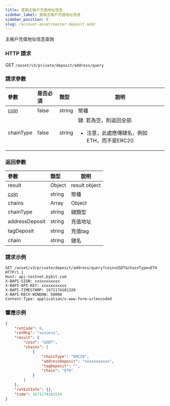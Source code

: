 ```yaml
---
title: 查詢主帳戶充值地址信息
sidebar_label: 查詢主帳戶充值地址信息
sidebar_position: 8
slug: /account-asset/master-deposit-addr
---
```

主帳戶充值地址信息查詢

### HTTP 請求
GET `/asset/v3/private/deposit/address/query`

### 請求參數
| 參數 | 是否必須 | 類型 | 說明|
|:----- |:-------|:-----|------ |
|[coin](enum#coin) |false |string |幣種|
|chainType |false |string |鏈. 若為空，則返回全部.<ul><li>注意，此處應傳鏈名，例如ETH，而不是ERC20.</li></ul>|

### 返回參數
| 參數 | 類型 | 說明|
|:----- |:-----|----- |
|result|Object|result object|
|[coin](enum#coin)|string |幣種 |
|chains|Array|Object|
|chainType|string|鏈類型|
|addressDeposit|string|充值地址|
|tagDeposit|string|充值tag|
|chain|string|鏈名|

### 請求示例

```http
GET /asset/v3/private/deposit/address/query?coin=USDT&chainType=ETH HTTP/1.1
Host: api-testnet.bybit.com
X-BAPI-SIGN: xxxxxxxxxxx
X-BAPI-API-KEY: xxxxxxxxxxx
X-BAPI-TIMESTAMP: 1671174181320
X-BAPI-RECV-WINDOW: 50000
Content-Type: application/x-www-form-urlencoded
```

### 響應示例

```json
{
    "retCode": 0,
    "retMsg": "success",
    "result": {
        "coin": "USDT",
        "chains": [
            {
                "chainType": "ERC20",
                "addressDeposit": "xxxxxxxxxxx",
                "tagDeposit": "",
                "chain": "ETH"
            }
        ]
    },
    "retExtInfo": {},
    "time": 1671174181514
}
```